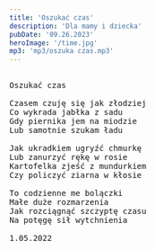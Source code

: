 ```yaml
---
title: 'Oszukać czas'
description: 'Dla mamy i dziecka'
pubDate: '09.26.2023'
heroImage: '/time.jpg'
mp3: 'mp3/oszuka czas.mp3'
---
```

<pre>

Oszukać czas

Czasem czuję się jak złodziej
Co wykrada jabłka z sadu
Gdy piernika jem na miodzie
Lub samotnie szukam ładu 

Jak ukradkiem ugryźć chmurkę
Lub zanurzyć rękę w rosie
Kartofelka zjeść z mundurkiem
Czy policzyć ziarna w kłosie

To codzienne me bolączki
Małe duże rozmarzenia
Jak rozciągnąć szczyptę czasu
Na potęgę sił wytchnienia 

1.05.2022

</pre>
